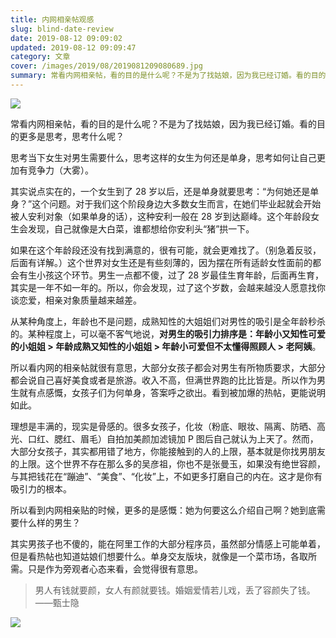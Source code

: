 ```yaml
---
title: 内网相亲帖观感
slug: blind-date-review
date: 2019-08-12 09:09:02
updated: 2019-08-12 09:09:47
category: 文章
cover: /images/2019/08/2019081209080689.jpg
summary: 常看内网相亲帖，看的目的是什么呢？不是为了找姑娘，因为我已经订婚。看的目的更多是思考，思考什么呢？
---
```


![](/images/2019/08/2019081209080360.jpg)

常看内网相亲帖，看的目的是什么呢？不是为了找姑娘，因为我已经订婚。看的目的更多是思考，思考什么呢？

思考当下女生对男生需要什么，思考这样的女生为何还是单身，思考如何让自己更加有竞争力（大雾）。

其实说点实在的，一个女生到了 28 岁以后，还是单身就要思考：“为何她还是单身？”这个问题。对于我们这个阶段身边大多数女生而言，在她们毕业起就会开始被人安利对象（如果单身的话），这种安利一般在 28 岁到达巅峰。这个年龄段女生会发现，自己就像是大白菜，谁都想给你安利头“猪”拱一下。

如果在这个年龄段还没有找到满意的，很有可能，就会更难找了。（别急着反驳，后面有详解。）这个世界对女生还是有些刻薄的，因为摆在所有适龄女性面前的都会有生小孩这个环节。男生一点都不傻，过了 28 岁最佳生育年龄，后面再生育，其实是一年不如一年的。所以，你会发现，过了这个岁数，会越来越没人愿意找你谈恋爱，相亲对象质量越来越差。

从某种角度上，年龄也不是问题，成熟知性的大姐姐们对男性的吸引是全年龄秒杀的。某种程度上，可以毫不客气地说，**对男生的吸引力排序是：年龄小又知性可爱的小姐姐 > 年龄成熟又知性的小姐姐 > 年龄小可爱但不太懂得照顾人 > 老阿姨**。

所以看内网的相亲帖就很有意思，大部分女孩子都会对男生有所物质要求，大部分都会说自己喜好美食或者是旅游。收入不高，但满世界跑的比比皆是。所以作为男生就有点感慨，女孩子们为何单身，答案呼之欲出。看到被加爆的热帖，更能说明如此。

理想是丰满的，现实是骨感的。很多女孩子，化妆（粉底、眼妆、隔离、防晒、高光、口红、腮红、眉毛）自拍加美颜加滤镜加 P 图后自己就认为上天了。然而，大部分女孩子，其实都用错了地方，你能接触到的人的上限，基本就是你找男朋友的上限。这个世界不存在那么多的吴彦祖，你也不是张曼玉，如果没有绝世容颜，与其把钱花在“蹦迪”、“美食”、“化妆”上，不如更多打磨自己的内在。这才是你有吸引力的根本。

所以看到内网相亲贴的时候，更多的是感慨：她为何要这么介绍自己啊？她到底需要什么样的男生？

其实男孩子也不傻的，能在阿里工作的大部分程序员，虽然部分情感上可能单着，但是看热帖也知道姑娘们想要什么。单身交友版块，就像是一个菜市场，各取所需。只是作为旁观者心态来看，会觉得很有意思。

> 男人有钱就要颜，女人有颜就要钱。婚姻爱情若儿戏，丢了容颜失了钱。 ——甄士隐

![](/images/2019/08/2019081209080689.jpg)
